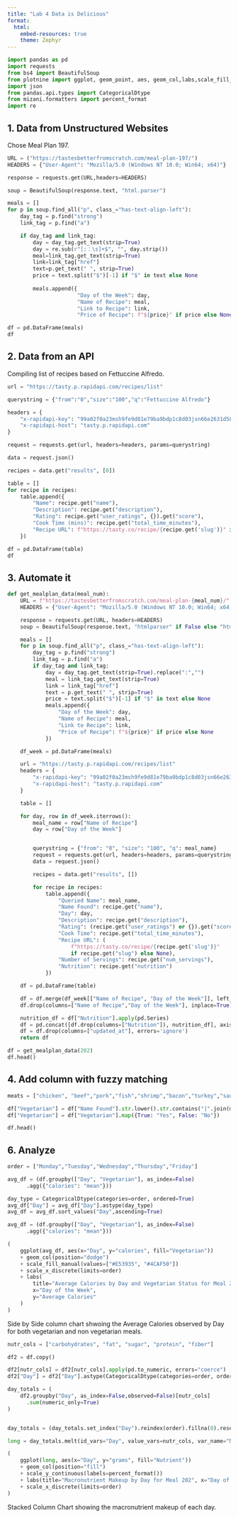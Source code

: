 ```yaml
---
title: "Lab 4 Data is Delicious"
format:
  html:
    embed-resources: true
    theme: Zephyr
---
```


```python
import pandas as pd
import requests
from bs4 import BeautifulSoup
from plotnine import ggplot, geom_point, aes, geom_col,labs,scale_fill_manual, scale_x_discrete,scale_y_continuous
import json
from pandas.api.types import CategoricalDtype
from mizani.formatters import percent_format
import re
```

## 1. Data from Unstructured Websites

Chose Meal Plan 197.
```python
URL = ("https://tastesbetterfromscratch.com/meal-plan-197/")
HEADERS = {"User-Agent": "Mozilla/5.0 (Windows NT 10.0; Win64; x64)"}

response = requests.get(URL,headers=HEADERS)

soup = BeautifulSoup(response.text, "html.parser")
```

```python
meals = []
for p in soup.find_all("p", class_="has-text-align-left"):
    day_tag = p.find("strong")
    link_tag = p.find("a")

    if day_tag and link_tag:
        day = day_tag.get_text(strip=True)
        day = re.sub(r"[:：\s]+$", "", day.strip())
        meal=link_tag.get_text(strip=True)
        link=link_tag["href"]
        text=p.get_text(" ", strip=True)
        price = text.split("$")[-1] if "$" in text else None
        
        meals.append({
                      "Day of the Week": day,
                      "Name of Recipe": meal,
                      "Link to Recipe": link,
                      "Price of Recipe": f"${price}" if price else None})

df = pd.DataFrame(meals)
df

```

## 2. Data from an API

Compiling list of recipes based on Fettuccine Alfredo.
```python
url = "https://tasty.p.rapidapi.com/recipes/list"

querystring = {"from":"0","size":"100","q":"Fettuccine Alfredo"}

headers = {
	"x-rapidapi-key": "99a02f0a23msh9fe9d81e79ba9bdp1c8d03jsn66e2631d5886",
	"x-rapidapi-host": "tasty.p.rapidapi.com"
}

request = requests.get(url, headers=headers, params=querystring)
```

```python
data = request.json()

recipes = data.get("results", [0])
```

```python
table = []
for recipe in recipes:
    table.append({
        "Name": recipe.get("name"),
        "Description": recipe.get("description"),
        "Rating": recipe.get("user_ratings", {}).get("score"),
        "Cook Time (mins)": recipe.get("total_time_minutes"),
        "Recipe URL": f"https://tasty.co/recipe/{recipe.get('slug')}" if recipe.get("slug") else None
    })

df = pd.DataFrame(table)
df
```

## 3. Automate it

```python
def get_mealplan_data(meal_num):
    URL = f"https://tastesbetterfromscratch.com/meal-plan-{meal_num}/"
    HEADERS = {"User-Agent": "Mozilla/5.0 (Windows NT 10.0; Win64; x64)"}

    response = requests.get(URL, headers=HEADERS)
    soup = BeautifulSoup(response.text, "htmlparser" if False else "html.parser")

    meals = []
    for p in soup.find_all("p", class_="has-text-align-left"):
        day_tag = p.find("strong")
        link_tag = p.find("a")
        if day_tag and link_tag:
            day = day_tag.get_text(strip=True).replace(":","")
            meal = link_tag.get_text(strip=True)
            link = link_tag["href"]
            text = p.get_text(" ", strip=True)
            price = text.split("$")[-1] if "$" in text else None
            meals.append({
                "Day of the Week": day,
                "Name of Recipe": meal,
                "Link to Recipe": link,
                "Price of Recipe": f"${price}" if price else None
            })

    df_week = pd.DataFrame(meals)

    url = "https://tasty.p.rapidapi.com/recipes/list"
    headers = {
        "x-rapidapi-key": "99a02f0a23msh9fe9d81e79ba9bdp1c8d03jsn66e2631d5886",
        "x-rapidapi-host": "tasty.p.rapidapi.com"
    }

    table = []

    for day, row in df_week.iterrows():
        meal_name = row["Name of Recipe"]
        day = row["Day of the Week"]


        querystring = {"from": "0", "size": "100", "q": meal_name}
        request = requests.get(url, headers=headers, params=querystring)
        data = request.json()

        recipes = data.get("results", [])

        for recipe in recipes:
            table.append({
                "Queried Name": meal_name,
                "Name Found": recipe.get("name"),
                "Day": day,
                "Description": recipe.get("description"),
                "Rating": (recipe.get("user_ratings") or {}).get("score"),
                "Cook Time": recipe.get("total_time_minutes"),
                "Recipe URL": (
                    f"https://tasty.co/recipe/{recipe.get('slug')}"
                    if recipe.get("slug") else None),
                "Number of Servings": recipe.get("num_servings"),
                "Nutrition": recipe.get("nutrition")
            })

    df = pd.DataFrame(table)

    df = df.merge(df_week[["Name of Recipe", "Day of the Week"]], left_on="Queried Name", right_on="Name of Recipe", how="left")
    df.drop(columns=["Name of Recipe","Day of the Week"], inplace=True)

    nutrition_df = df["Nutrition"].apply(pd.Series)
    df = pd.concat([df.drop(columns=["Nutrition"]), nutrition_df], axis=1)
    df = df.drop(columns=["updated_at"], errors='ignore')
    return df

```

```python
df = get_mealplan_data(202)
df.head()
```

## 4. Add column with fuzzy matching

```python
meats = ["chicken", "beef","pork","fish","shrimp","bacon","turkey","sausage","lamb","steak","salmon","ham","meatball","duck","tuna"]

df["Vegetarian"] = df["Name Found"].str.lower().str.contains("|".join(meats),na=False)
df["Vegetarian"] = df["Vegetarian"].map({True: "Yes", False: "No"})

df.head()
```

## 6. Analyze
```python
order = ["Monday","Tuesday","Wednesday","Thursday","Friday"]

avg_df = (df.groupby(["Day", "Vegetarian"], as_index=False)
      .agg({"calories": "mean"}))

day_type = CategoricalDtype(categories=order, ordered=True)
avg_df["Day"] = avg_df["Day"].astype(day_type)
avg_df = avg_df.sort_values("Day",ascending=True)

avg_df = (df.groupby(["Day", "Vegetarian"], as_index=False)
      .agg({"calories": "mean"}))

(
    ggplot(avg_df, aes(x="Day", y="calories", fill="Vegetarian"))
    + geom_col(position="dodge")
    + scale_fill_manual(values=["#E53935", "#4CAF50"])
    + scale_x_discrete(limits=order)
    + labs(
        title="Average Calories by Day and Vegetarian Status for Meal 202",
        x="Day of the Week",
        y="Average Calories"
    )
)
```

Side by Side column chart shwoing the Average Calories observed by Day for both vegetarian and non vegetarian meals.

```python
nutr_cols = ["carbohydrates", "fat", "sugar", "protein", "fiber"]

df2 = df.copy()

df2[nutr_cols] = df2[nutr_cols].apply(pd.to_numeric, errors="coerce")
df2["Day"] = df2["Day"].astype(CategoricalDtype(categories=order, ordered=True))

day_totals = (
    df2.groupby("Day", as_index=False,observed=False)[nutr_cols]
      .sum(numeric_only=True)
)


day_totals = (day_totals.set_index("Day").reindex(order).fillna(0).reset_index())

long = day_totals.melt(id_vars="Day", value_vars=nutr_cols, var_name="Nutrient", value_name="grams")

(
    ggplot(long, aes(x="Day", y="grams", fill="Nutrient"))
    + geom_col(position="fill")
    + scale_y_continuous(labels=percent_format())
    + labs(title="Macronutrient Makeup by Day for Meal 202", x="Day of the Week", y="Percent")
    + scale_x_discrete(limits=order)
)
```

Stacked Column Chart showing the macronutrient makeup of each day.